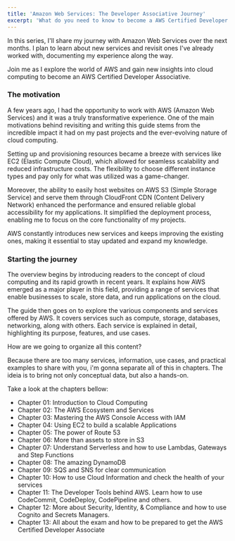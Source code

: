 ```yaml
---
title: 'Amazon Web Services: The Developer Associative Journey'
excerpt: 'What do you need to know to become a AWS Certified Developer Associative.'
---
```


In this series, I'll share my journey with Amazon Web Services over the next months. I plan to learn about new services and revisit ones I've already worked with, documenting my experience along the way.

Join me as I explore the world of AWS and gain new insights into cloud computing to become an AWS Certified Developer Associative.

### The motivation

A few years ago, I had the opportunity to work with AWS (Amazon Web Services) and it was a truly transformative experience. One of the main motivations behind revisiting and writing this guide stems from the incredible impact it had on my past projects and the ever-evolving nature of cloud computing.

Setting up and provisioning resources became a breeze with services like EC2 (Elastic Compute Cloud), which allowed for seamless scalability and reduced infrastructure costs. The flexibility to choose different instance types and pay only for what was utilized was a game-changer.

Moreover, the ability to easily host websites on AWS S3 (Simple Storage Service) and serve them through CloudFront CDN (Content Delivery Network) enhanced the performance and ensured reliable global accessibility for my applications. It simplified the deployment process, enabling me to focus on the core functionality of my projects.

AWS constantly introduces new services and keeps improving the existing ones, making it essential to stay updated and expand my knowledge.

### Starting the journey

The overview begins by introducing readers to the concept of cloud computing and its rapid growth in recent years. It explains how AWS emerged as a major player in this field, providing a range of services that enable businesses to scale, store data, and run applications on the cloud.

The guide then goes on to explore the various components and services offered by AWS. It covers services such as compute, storage, databases, networking, along with others. Each service is explained in detail, highlighting its purpose, features, and use cases.

How are we going to organize all this content?

Because there are too many services, information, use cases, and practical examples to share with you, i'm gonna separate all of this in chapters. The ideia is to bring not only conceptual data, but also a hands-on.

Take a look at the chapters bellow:

- Chapter 01: Introduction to Cloud Computing
- Chapter 02: The AWS Ecosystem and Services
- Chapter 03: Mastering the AWS Console Access with IAM
- Chapter 04: Using EC2 to build a scalable Applications
- Chapter 05: The power of Route 53
- Chapter 06: More than assets to store in S3
- Chapter 07: Understand Serverless and how to use Lambdas, Gateways and Step Functions
- Chapter 08: The amazing DynamoDB
- Chapter 09: SQS and SNS for clear communication
- Chapter 10: How to use Cloud Information and check the health of your services
- Chapter 11: The Developer Tools behind AWS. Learn how to use CodeCommit, CodeDeploy, CodePipeline and others.
- Chapter 12: More about Security, Identity, & Compliance and how to use Cognito and Secrets Managers.
- Chapter 13: All about the exam and how to be prepared to get the AWS Certified Developer Associate
